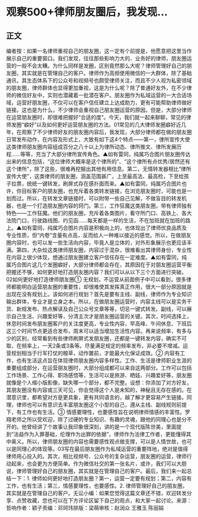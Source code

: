 # 观察500+律师朋友圈后，我发现…
## 正文
编者按：如果一名律师重视自己的朋友圈，这一定有个前提是，他愿意把这里当作展示自己的重要窗口。我们发现，往往那些影响力大的、业务好的律师，朋友圈运营的一般不会太糟。为什么同样是发圈，区别竟然那么大呢？律师管理好自己的朋友圈，其实就是在管理自己的客户。律师作为高频使用微信的一大群体，除了基础通讯，其生态体系下的公众号和视频号也颇受律师关注，而且不少人视为私密领域的朋友圈，律师群体也显得更加重视，这是为什么呢？除了普通好友外，在不少律师的微信好友中，实则也潜藏着一批潜在客户。朋友圈作为私域运营的一大合适场域，运营好朋友圈，不仅可以在客户信任建立上达成助力，更有可能帮助律师做好链接。这也是为什么，不少律师会重视自己朋友圈运营的原因。但是，大部分律师在运营朋友圈时，却很难把握好“合适的度”。今天，我们就一起来聊聊，常见的律师发圈“癖好”以及如何更好运营朋友圈的方法。01常见的几大律师发圈癖好近几年，在观察了不少律师好友的朋友圈内容后，我发现，大部分律师都在做的朋友圈日常发布动作，在内容及形式上，大致有如下这4个特点——第一，律所宣传大使这类律师朋友圈内容组成百分之八十以上为律所动态、律所推文、律所发展历程……等等，充当了大部分律所宣传角色。▲如有雷同，纯属巧合图片朋友圈传达出来的信息包括，“这位律师大概率是这个律所的”、“这个律所有点优秀/居然还有这个律所”，除了这些，很难再挖掘出其他有用信息。第二，无情转发器相比“律所宣传大使”，这类律师的朋友圈，涵盖范围甚广，上至最高法、最高检，下至给孩子拉票，统统一键转发，刷屏式存在感扑面而来。▲如有雷同，纯属巧合图片也许，你目标客户的朋友圈，也充斥着各类转发链接，在浏览朋友圈时，可能也是一划而过。所以，在转发文章链接时，可以附带一些自己见解，不做盲目的转发机器，也是一个打造朋友圈内容的窍门。第三，工作狂魔这类朋友圈，带有律师独有特色——工作狂魔。他们的朋友圈，充斥着各类图片，看守所门口、高铁上、各大法院门口，行驶路线图、约见函……每天都是一样的生活，不在加班就在加班的路上。▲如有雷同，纯属巧合图片内容是积极向上的，也体现出了律师优良品质及专业性质，但“内卷”含量有点高，反而给人一种难以接近的感觉。所以，在做朋友圈内容时，也可以发一些生活向内容，毕竟人是立体的，对外形象展示也更应该丰满。第四，大杂烩这类律师朋友圈，内容过于混杂，很难看出其律师身份，专业性在内容上很少体现，想通过朋友圈建立客户信任存在一定难度。▲如有雷同，纯属巧合图片这几个发圈癖好，大部分律师都会存在，其原因在于对朋友圈运营平衡把握还不够，如何更好地打造朋友圈内容？我们可以从以下三个方面进行突破。02如何更好地打造律师朋友圈① 无规划，不运营从前面例子中可以看到，很多律师都能明白运营朋友圈的重要性，却很难使其发挥真正作用，很大一部分原因就是出现在没有规划上。该如何进行规划？首先是要有主线、副线，律师作为专业知识输出群体，专业才是立身之本。所以，在做朋友圈运营时，内容主线可以是实务干货、新规发布、热点解读及自己公众号文章等等，切忌一键式转发。副线，可以展示自己生活、兴趣爱好等，分清主次才是朋友圈运营的关键。其次，时间选择上，休息时间发布朋友圈客户的关注度更高，专业性内容，早高峰、午间休息、下班后这三个时间节点更适合发布，周末可以适当增加生活性内容。再来说频率，有多与少的区别，经常看到有些律师刷屏式发朋友圈，还都是一键转发内容，确实不可取，在频率上，一天2条或3条等。尽量满足规定的频率发布，非必要不增减。运营规划相当于行军打仗的粮草，动作置前，才能最大化保证成效。② 内容有工作，也有生活这点旨在体现律师朋友圈内容多样性。工作、生活是律师职业生涯的重要组成部分，在运营朋友圈时，大部分组成都可以来自这两部分。工作可以包括工作场景、工作心得、职场感悟等，生活可以是旅游、晒娃、兴趣爱好等，朋友圈就像是个人缩小版影像，缺失哪一个部分，都不完整。设想：你添加了对方好友，其朋友圈没有内容或三天可见，你会觉得这个人是未知的，神秘且无存在感的。在潜意识里，都希望对方是更具象，更有共同语言的，越了解才更容易产生链接。同理，律师也可以有意识去丰富朋友圈这个小型的自己，遵从主线、副线规则前提下，有工作也有生活。③ 情感要理性，也要感性旨在说明律师情感的丰富性。罗翔老师之所以受欢迎，除了过硬的专业知识、有趣的灵魂，跟他的同理心也是分不开的。他曾经讲了个故事让我印象很深刻，讲的是一个现代版陈世美，里面提到“法益作为入罪基础，伦理作为出罪的依据”，律师作为法律工作者，更能懂得其中奥义。所以，律师朋友圈的内容也需要感性观点做支撑，可以是人情世故，也可以是同理心的体现等。03写在最后朋友圈作为私域运营的重要阵地，绝对是值得律师用心投入的。其次，相比视频号、公众号的复杂运营，朋友圈的运营，律师行动起来，也会更为方便简单。作为微信社交的第一张名片，或许，我们可以大胆说，律师管理好自己的朋友圈，其实就是在管理自己的客户。最后，我们来一起总结一下：1. 律师如何更好地打造朋友圈？第一，运营一定要有规划；第二，内容有工作，也有生活；第三，情感要理性，也要感性。2. 律师管理好自己的朋友圈，其实就是在管理自己的客户。无讼小编：如果您觉得这篇文章还不错，欢迎转发分享、点赞收藏，您也可以在下方评论区留下自己的观点，和大家一起讨论。来源：哲响作者：颖子责编：邓珂玮排版：梁萌审核：赵润众 王雅玉 陈丽娟